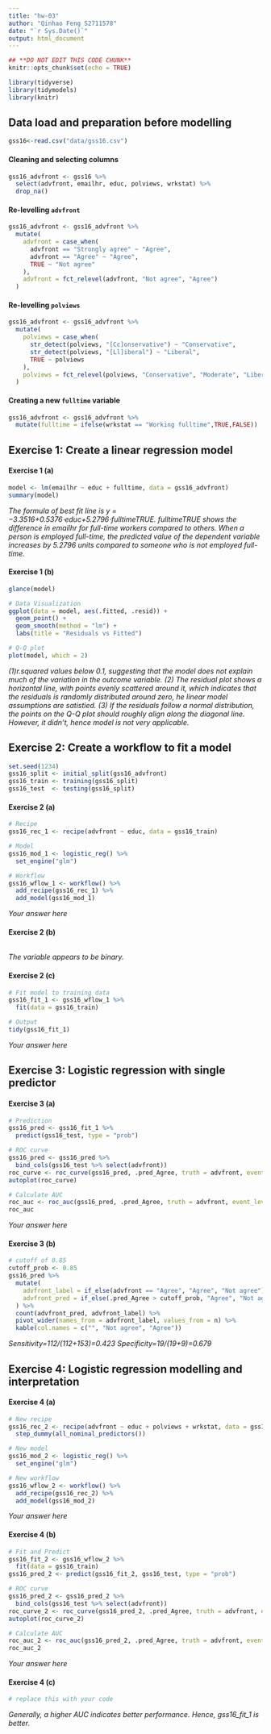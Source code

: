 ```yaml
---
title: "hw-03"
author: "Qinhao Feng S2711578"
date: "`r Sys.Date()`"
output: html_document
---
```




```r
## **DO NOT EDIT THIS CODE CHUNK**
knitr::opts_chunk$set(echo = TRUE)

library(tidyverse)
library(tidymodels)
library(knitr)
```


## Data load and preparation before modelling

```r
gss16<-read.csv("data/gss16.csv")
```

#### Cleaning and selecting columns

```r
gss16_advfront <- gss16 %>%
  select(advfront, emailhr, educ, polviews, wrkstat) %>%
  drop_na()
```

#### Re-levelling `advfront`

```r
gss16_advfront <- gss16_advfront %>%
  mutate(
    advfront = case_when(
      advfront == "Strongly agree" ~ "Agree",
      advfront == "Agree" ~ "Agree",
      TRUE ~ "Not agree"
    ),
    advfront = fct_relevel(advfront, "Not agree", "Agree")
  )
```

#### Re-levelling `polviews`

```r
gss16_advfront <- gss16_advfront %>%
  mutate(
    polviews = case_when(
      str_detect(polviews, "[Cc]onservative") ~ "Conservative",
      str_detect(polviews, "[Ll]iberal") ~ "Liberal",
      TRUE ~ polviews
    ),
    polviews = fct_relevel(polviews, "Conservative", "Moderate", "Liberal")
  )
```

#### Creating a new `fulltime` variable

```r
gss16_advfront <- gss16_advfront %>%
  mutate(fulltime = ifelse(wrkstat == "Working fulltime",TRUE,FALSE))
```


## Exercise 1: Create a linear regression model

#### Exercise 1 (a)

```r
model <- lm(emailhr ~ educ + fulltime, data = gss16_advfront)
summary(model)
```

*The formula of best fit line is y = −3.3516+0.5376⋅educ+5.2796⋅fulltimeTRUE. fulltimeTRUE shows the difference in emailhr for full-time workers compared to others. When a person is employed full-time, the predicted value of the dependent variable increases by 5.2796 units compared to someone who is not employed full-time. *

#### Exercise 1 (b)

```r
glance(model)

# Data Visualization
ggplot(data = model, aes(.fitted, .resid)) +
  geom_point() +
  geom_smooth(method = "lm") +
  labs(title = "Residuals vs Fitted")

# Q-Q plot
plot(model, which = 2)
```

*(1)r.squared values below 0.1, suggesting that the model does not explain much of the variation in the outcome variable. (2) The residual plot shows a horizontal line, with points evenly scattered around it, which indicates that the residuals is randomly distributed around zero, he linear model assumptions are satistied. (3) If the residuals follow a normal distribution, the points on the Q-Q plot should roughly align along the diagonal line. However, it didn't, hence model is not very applicable.*

## Exercise 2: Create a workflow to fit a model

```r
set.seed(1234)
gss16_split <- initial_split(gss16_advfront)
gss16_train <- training(gss16_split)
gss16_test  <- testing(gss16_split)
```

#### Exercise 2 (a)

```r
# Recipe
gss16_rec_1 <- recipe(advfront ~ educ, data = gss16_train)

# Model
gss16_mod_1 <- logistic_reg() %>%
  set_engine("glm")

# Workflow
gss16_wflow_1 <- workflow() %>%
  add_recipe(gss16_rec_1) %>%
  add_model(gss16_mod_1)
```

*Your answer here*

#### Exercise 2 (b)

```r

```

*The variable appears to be binary.*

#### Exercise 2 (c)

```r
# Fit model to training data
gss16_fit_1 <- gss16_wflow_1 %>%
  fit(data = gss16_train)

# Output
tidy(gss16_fit_1)
```

*Your answer here*

## Exercise 3: Logistic regression with single predictor

#### Exercise 3 (a)

```r
# Prediction
gss16_pred <- gss16_fit_1 %>%
  predict(gss16_test, type = "prob")

# ROC curve
gss16_pred <- gss16_pred %>%
  bind_cols(gss16_test %>% select(advfront))
roc_curve <- roc_curve(gss16_pred, .pred_Agree, truth = advfront, event_level = "second")
autoplot(roc_curve)

# Calculate AUC
roc_auc <- roc_auc(gss16_pred, .pred_Agree, truth = advfront, event_level = "second")
roc_auc
```

*Your answer here*

#### Exercise 3 (b)

```r
# cutoff of 0.85
cutoff_prob <- 0.85
gss16_pred %>%
  mutate(
    advfront_label = if_else(advfront == "Agree", "Agree", "Not agree"),
    advfront_pred = if_else(.pred_Agree > cutoff_prob, "Agree", "Not agree")
  ) %>%
  count(advfront_pred, advfront_label) %>%
  pivot_wider(names_from = advfront_label, values_from = n) %>%
  kable(col.names = c("", "Not agree", "Agree"))
```

*Sensitivity=112/(112+153)=0.423 Specificity=19/(19+9)=0.679*

## Exercise 4: Logistic regression modelling and interpretation

#### Exercise 4 (a)

```r
# New recipe
gss16_rec_2 <- recipe(advfront ~ educ + polviews + wrkstat, data = gss16_train) %>%
  step_dummy(all_nominal_predictors())

# New model
gss16_mod_2 <- logistic_reg() %>%
  set_engine("glm")

# New workflow
gss16_wflow_2 <- workflow() %>%
  add_recipe(gss16_rec_2) %>%
  add_model(gss16_mod_2)
```

*Your answer here*

#### Exercise 4 (b)
  
```r
# Fit and Predict
gss16_fit_2 <- gss16_wflow_2 %>%
  fit(data = gss16_train)
gss16_pred_2 <- predict(gss16_fit_2, gss16_test, type = "prob")

# ROC curve
gss16_pred_2 <- gss16_pred_2 %>%
  bind_cols(gss16_test %>% select(advfront))
roc_curve_2 <- roc_curve(gss16_pred_2, .pred_Agree, truth = advfront, event_level = "second")
autoplot(roc_curve_2)

# Calculate AUC
roc_auc_2 <- roc_auc(gss16_pred_2, .pred_Agree, truth = advfront, event_level = "second")
roc_auc_2
```

*Your answer here*

#### Exercise 4 (c) 

```r
# replace this with your code
```

*Generally, a higher AUC indicates better performance. Hence, gss16_fit_1 is better.*

